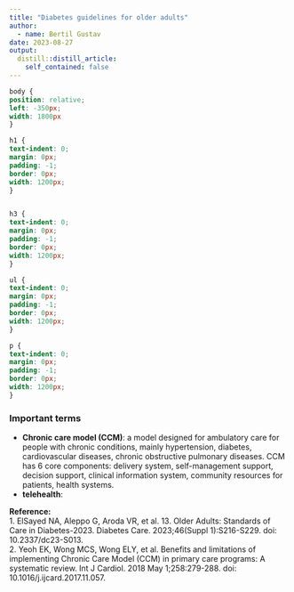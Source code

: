 ```yaml
---
title: "Diabetes guidelines for older adults"
author:
  - name: Bertil Gustav
date: 2023-08-27
output:
  distill::distill_article:
    self_contained: false
---
```


```css
body {
position: relative;
left: -350px;
width: 1800px
}

h1 {
text-indent: 0;
margin: 0px;
padding: -1;
border: 0px;
width: 1200px;
}


h3 {
text-indent: 0;
margin: 0px;
padding: -1;
border: 0px;
width: 1200px;
}

ul {
text-indent: 0;
margin: 0px;
padding: -1;
border: 0px;
width: 1200px;
}

p {
text-indent: 0;
margin: 0px;
padding: -1;
border: 0px;
width: 1200px;
}
```


### **Important terms**
- **Chronic care model (CCM)**: a model designed for ambulatory care for people with chronic conditions, mainly hypertension, diabetes, cardiovascular diseases, chronic obstructive pulmonary diseases. CCM has 6 core components: delivery system, self-management support, decision support, clinical information system, community resources for patients, health systems.
- **telehealth**:








**Reference:**<br>
1. ElSayed NA, Aleppo G, Aroda VR, et al. 13. Older Adults: Standards of Care in Diabetes-2023. Diabetes Care. 2023;46(Suppl 1):S216-S229. doi: 10.2337/dc23-S013.<br>
2. Yeoh EK, Wong MCS, Wong ELY, et al. Benefits and limitations of implementing Chronic Care Model (CCM) in primary care programs: A systematic review. Int J Cardiol. 2018 May 1;258:279-288. doi: 10.1016/j.ijcard.2017.11.057.


